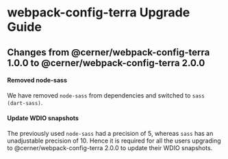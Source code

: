 
<Badge />

# webpack-config-terra Upgrade Guide

## Changes from @cerner/webpack-config-terra 1.0.0 to @cerner/webpack-config-terra 2.0.0

#### Removed node-sass

We have removed `node-sass` from dependencies and switched to `sass (dart-sass)`.

#### Update WDIO snapshots

The previously used `node-sass` had a precision of 5, whereas `sass` has an unadjustable precision of 10. Hence it is required for all the users upgrading to @cerner/webpack-config-terra 2.0.0 to update their WDIO snapshots.